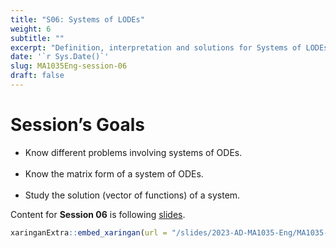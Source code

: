 ---
title: "S06: Systems of LODEs"
weight: 6
subtitle: ""
excerpt: "Definition, interpretation and solutions for Systems of LODEs"
date: '`r Sys.Date()`'
slug: MA1035Eng-session-06
draft: false
---

# Session's Goals

* Know different problems involving systems of ODEs. <br/><br/>
* Know the matrix form of a system of ODEs. <br/><br/>
* Study the solution (vector of functions) of a system.

Content for **Session 06** is following [slides](/slides/2023-AD-MA1035-Eng/MA1035-sesion-06).

```{r embed-xaringan, echo=FALSE}
xaringanExtra::embed_xaringan(url = "/slides/2023-AD-MA1035-Eng/MA1035-sesion-06", ratio = "4:3")
```